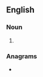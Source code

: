 ==English==

===Noun===
{{head|en|noun plural form}}

# {{plural of|separator|lang=en}}

===Anagrams===
* {{anagrams|en|sea parrots|sea-parrots}}